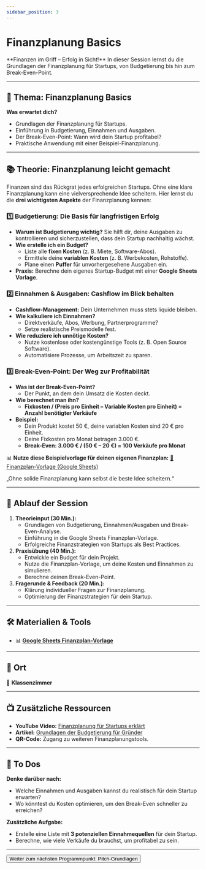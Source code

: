 ```yaml
---
sidebar_position: 3
---
```


# Finanzplanung Basics

<Admonition type="info" icon="💰">
  **Finanzen im Griff – Erfolg in Sicht!** In dieser Session lernst du die
  Grundlagen der Finanzplanung für Startups, von Budgetierung bis hin zum
  Break-Even-Point.
</Admonition>

---

## 🎯 **Thema:** Finanzplanung Basics

**Was erwartet dich?**

- Grundlagen der Finanzplanung für Startups.
- Einführung in Budgetierung, Einnahmen und Ausgaben.
- Der Break-Even-Point: Wann wird dein Startup profitabel?
- Praktische Anwendung mit einer Beispiel-Finanzplanung.

---

## 📚 **Theorie: Finanzplanung leicht gemacht**

Finanzen sind das Rückgrat jedes erfolgreichen Startups. Ohne eine klare Finanzplanung kann eine vielversprechende Idee scheitern. Hier lernst du die **drei wichtigsten Aspekte** der Finanzplanung kennen:

### **1️⃣ Budgetierung: Die Basis für langfristigen Erfolg**

- **Warum ist Budgetierung wichtig?** Sie hilft dir, deine Ausgaben zu kontrollieren und sicherzustellen, dass dein Startup nachhaltig wächst.
- **Wie erstelle ich ein Budget?**
  - Liste alle **fixen Kosten** (z. B. Miete, Software-Abos).
  - Ermittele deine **variablen Kosten** (z. B. Werbekosten, Rohstoffe).
  - Plane einen **Puffer** für unvorhergesehene Ausgaben ein.
- **Praxis:** Berechne dein eigenes Startup-Budget mit einer **Google Sheets Vorlage**.

### **2️⃣ Einnahmen & Ausgaben: Cashflow im Blick behalten**

- **Cashflow-Management:** Dein Unternehmen muss stets liquide bleiben.
- **Wie kalkuliere ich Einnahmen?**
  - Direktverkäufe, Abos, Werbung, Partnerprogramme?
  - Setze realistische Preismodelle fest.
- **Wie reduziere ich unnötige Kosten?**
  - Nutze kostenlose oder kostengünstige Tools (z. B. Open Source Software).
  - Automatisiere Prozesse, um Arbeitszeit zu sparen.

### **3️⃣ Break-Even-Point: Der Weg zur Profitabilität**

- **Was ist der Break-Even-Point?**
  - Der Punkt, an dem dein Umsatz die Kosten deckt.
- **Wie berechnet man ihn?**
  - **Fixkosten / (Preis pro Einheit – Variable Kosten pro Einheit) = Anzahl benötigter Verkäufe**
- **Beispiel:**
  - Dein Produkt kostet 50 €, deine variablen Kosten sind 20 € pro Einheit.
  - Deine Fixkosten pro Monat betragen 3.000 €.
  - **Break-Even: 3.000 € / (50 € – 20 €) = 100 Verkäufe pro Monat**

📊 **Nutze diese Beispielvorlage für deinen eigenen Finanzplan:**
[📂 Finanzplan-Vorlage (Google Sheets)](https://docs.google.com/spreadsheets/d/1GiYfIwfoeUjOQzXShw5QS5sV0Ea6XPHc/edit?usp=sharing&ouid=112566608054302014590&rtpof=true&sd=true)

<Admonition type="quote" icon="💡">
  „Ohne solide Finanzplanung kann selbst die beste Idee scheitern.“
</Admonition>

---

## 📝 **Ablauf der Session**

1. **Theorieinput (30 Min.):**
   - Grundlagen von Budgetierung, Einnahmen/Ausgaben und Break-Even-Analyse.
   - Einführung in die Google Sheets Finanzplan-Vorlage.
   - Erfolgreiche Finanzstrategien von Startups als Best Practices.
2. **Praxisübung (40 Min.):**
   - Entwickle ein Budget für dein Projekt.
   - Nutze die Finanzplan-Vorlage, um deine Kosten und Einnahmen zu simulieren.
   - Berechne deinen Break-Even-Point.
3. **Fragerunde & Feedback (20 Min.):**
   - Klärung individueller Fragen zur Finanzplanung.
   - Optimierung der Finanzstrategien für dein Startup.

---

## 🛠️ **Materialien & Tools**

- 📊
  **[Google Sheets Finanzplan-Vorlage](https://docs.google.com/spreadsheets/d/1GiYfIwfoeUjOQzXShw5QS5sV0Ea6XPHc/edit?usp=sharing&ouid=112566608054302014590&rtpof=true&sd=true)**

---

## 📍 **Ort**

📍 **Klassenzimmer**

---

## 📺 **Zusätzliche Ressourcen**

- **YouTube Video:** [Finanzplanung für Startups erklärt](https://www.youtube.com/watch?v=3PXU5p_g5EM)
- **Artikel:** [Grundlagen der Budgetierung für Gründer](https://www.finanzchef24.de/wissen/gruender/finanzplan)
- **QR-Code:** Zugang zu weiteren Finanzplanungstools.

---

## 🚀 **To Dos**

**Denke darüber nach:**

- Welche Einnahmen und Ausgaben kannst du realistisch für dein Startup erwarten?
- Wo könntest du Kosten optimieren, um den Break-Even schneller zu erreichen?

**Zusätzliche Aufgabe:**

- Erstelle eine Liste mit **3 potenziellen Einnahmequellen** für dein Startup.
- Berechne, wie viele Verkäufe du brauchst, um profitabel zu sein.

---

<Button destination="/roadmap/docs/startup-basics/yfn-school/day4/pitch-intro">
  Weiter zum nächsten Programmpunkt: Pitch-Grundlagen
</Button>
